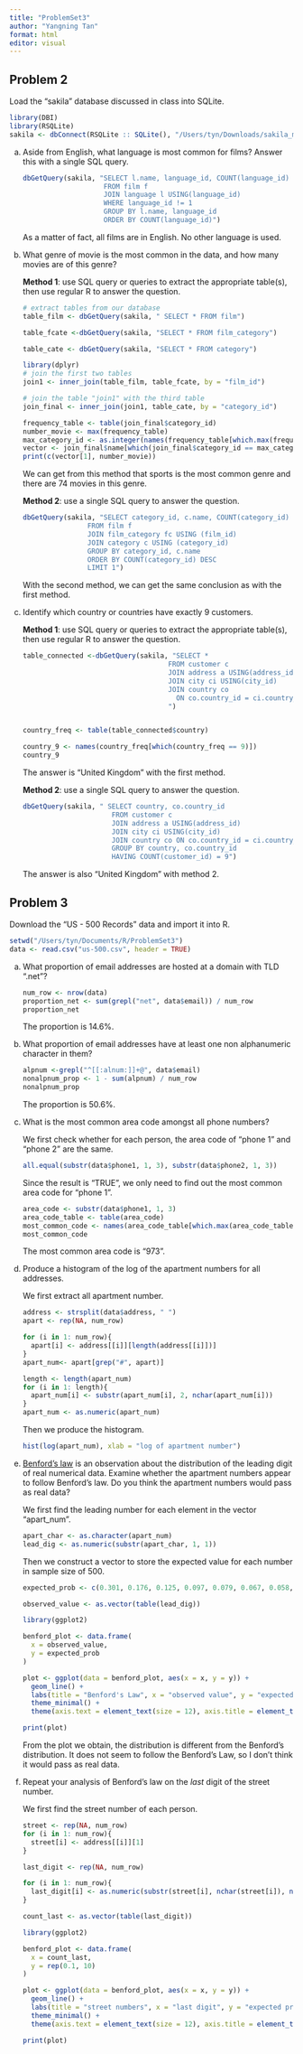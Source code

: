 ```yaml
---
title: "ProblemSet3"
author: "Yangning Tan"
format: html
editor: visual
---
```


## Problem 2

Load the "sakila" database discussed in class into SQLite.

```r
library(DBI)
library(RSQLite)
sakila <- dbConnect(RSQLite :: SQLite(), "/Users/tyn/Downloads/sakila_master.db")
```

a.  Aside from English, what language is most common for films? Answer this with a single SQL query.

    ```r
    dbGetQuery(sakila, "SELECT l.name, language_id, COUNT(language_id)
                        FROM film f
                        JOIN language l USING(language_id)
                        WHERE language_id != 1
                        GROUP BY l.name, language_id
                        ORDER BY COUNT(language_id)")
    ```

    As a matter of fact, all films are in English. No other language is used.

b.  What genre of movie is the most common in the data, and how many movies are of this genre?

    **Method 1**: use SQL query or queries to extract the appropriate table(s), then use regular R to answer the question.

    ```r
    # extract tables from our database
    table_film <- dbGetQuery(sakila, " SELECT * FROM film")

    table_fcate <-dbGetQuery(sakila, "SELECT * FROM film_category")

    table_cate <- dbGetQuery(sakila, "SELECT * FROM category")
    ```

    ```r
    library(dplyr)
    # join the first two tables
    join1 <- inner_join(table_film, table_fcate, by = "film_id")

    # join the table "join1" with the third table
    join_final <- inner_join(join1, table_cate, by = "category_id")
    ```

    ```r
    frequency_table <- table(join_final$category_id)
    number_movie <- max(frequency_table)
    max_category_id <- as.integer(names(frequency_table[which.max(frequency_table)]))
    vector <- join_final$name[which(join_final$category_id == max_category_id)]
    print(c(vector[1], number_movie))
    ```

    We can get from this method that sports is the most common genre and there are 74 movies in this genre.

    **Method 2**: use a single SQL query to answer the question.

    ```r
    dbGetQuery(sakila, "SELECT category_id, c.name, COUNT(category_id)
                    FROM film f
                    JOIN film_category fc USING (film_id)
                    JOIN category c USING (category_id)
                    GROUP BY category_id, c.name
                    ORDER BY COUNT(category_id) DESC
                    LIMIT 1")
    ```

    With the second method, we can get the same conclusion as with the first method.

c.  Identify which country or countries have exactly 9 customers.

    **Method 1**: use SQL query or queries to extract the appropriate table(s), then use regular R to answer the question.

    ```r
    table_connected <-dbGetQuery(sakila, "SELECT *
                                        FROM customer c
                                        JOIN address a USING(address_id)
                                        JOIN city ci USING(city_id)
                                        JOIN country co 
                                          ON co.country_id = ci.country_id
                                        ")


    country_freq <- table(table_connected$country)

    country_9 <- names(country_freq[which(country_freq == 9)])
    country_9
    ```

    The answer is "United Kingdom" with the first method.

    **Method 2**: use a single SQL query to answer the question.

    ```r
    dbGetQuery(sakila, " SELECT country, co.country_id
                          FROM customer c
                          JOIN address a USING(address_id)
                          JOIN city ci USING(city_id)
                          JOIN country co ON co.country_id = ci.country_id
                          GROUP BY country, co.country_id
                          HAVING COUNT(customer_id) = 9")
    ```

    The answer is also "United Kingdom" with method 2.

## Problem 3

Download the "US - 500 Records" data and import it into R. 

```r
setwd("/Users/tyn/Documents/R/ProblemSet3")
data <- read.csv("us-500.csv", header = TRUE)
```

a.  What proportion of email addresses are hosted at a domain with TLD ".net"?

    ```r
    num_row <- nrow(data)
    proportion_net <- sum(grepl("net", data$email)) / num_row
    proportion_net
    ```

    The proportion is $14.6\%$.

b.  What proportion of email addresses have at least one non alphanumeric character in them? 

    ```r
    alpnum <-grepl("^[[:alnum:]]+@", data$email)
    nonalpnum_prop <- 1 - sum(alpnum) / num_row
    nonalpnum_prop
    ```

    The proportion is $50.6\%$.

c.  What is the most common area code amongst all phone numbers?

    We first check whether for each person, the area code of "phone 1" and "phone 2" are the same.

    ```r
    all.equal(substr(data$phone1, 1, 3), substr(data$phone2, 1, 3))
    ```

    Since the result is "TRUE", we only need to find out the most common area code for "phone 1".

    ```r
    area_code <- substr(data$phone1, 1, 3)
    area_code_table <- table(area_code)
    most_common_code <- names(area_code_table[which.max(area_code_table)])
    most_common_code
    ```

    The most common area code is "973".

d.  Produce a histogram of the log of the apartment numbers for all addresses.

    We first extract all apartment number.

    ```r
    address <- strsplit(data$address, " ")
    apart <- rep(NA, num_row)

    for (i in 1: num_row){
      apart[i] <- address[[i]][length(address[[i]])]
    }
    apart_num<- apart[grep("#", apart)]

    length <- length(apart_num)
    for (i in 1: length){
      apart_num[i] <- substr(apart_num[i], 2, nchar(apart_num[i]))
    }
    apart_num <- as.numeric(apart_num)
    ```

    Then we produce the histogram.

    ```r
    hist(log(apart_num), xlab = "log of apartment number")
    ```

e.  [Benford's law](https://en.wikipedia.org/wiki/Benford's_law) is an observation about the distribution of the leading digit of real numerical data. Examine whether the apartment numbers appear to follow Benford's law. Do you think the apartment numbers would pass as real data?

    We first find the leading number for each element in the vector "apart_num".

    ```r
    apart_char <- as.character(apart_num)
    lead_dig <- as.numeric(substr(apart_char, 1, 1))
    ```

    Then we construct a vector to store the expected value for each number in sample size of 500.

    ```r
    expected_prob <- c(0.301, 0.176, 0.125, 0.097, 0.079, 0.067, 0.058, 0.051, 0.046)

    observed_value <- as.vector(table(lead_dig))
    ```

    ```r
    library(ggplot2)

    benford_plot <- data.frame(
      x = observed_value,
      y = expected_prob
    )

    plot <- ggplot(data = benford_plot, aes(x = x, y = y)) +
      geom_line() +
      labs(title = "Benford's Law", x = "observed value", y = "expected probability") +
      theme_minimal() +
      theme(axis.text = element_text(size = 12), axis.title = element_text(size = 14))

    print(plot)
    ```

    From the plot we obtain, the distribution is different from the Benford's distribution. It does not seem to follow the Benford's Law, so I don't think it would pass as real data.

f.  Repeat your analysis of Benford's law on the *last* digit of the street number.

    We first find the street number of each person.

    ```r
    street <- rep(NA, num_row)
    for (i in 1: num_row){
      street[i] <- address[[i]][1]
    }

    last_digit <- rep(NA, num_row)

    for (i in 1: num_row){
      last_digit[i] <- as.numeric(substr(street[i], nchar(street[i]), nchar(street[i])))
    }
    ```

    ```r
    count_last <- as.vector(table(last_digit))

    library(ggplot2)

    benford_plot <- data.frame(
      x = count_last,
      y = rep(0.1, 10)
    )

    plot <- ggplot(data = benford_plot, aes(x = x, y = y)) +
      geom_line() +
      labs(title = "street numbers", x = "last digit", y = "expected probability") +
      theme_minimal() +
      theme(axis.text = element_text(size = 12), axis.title = element_text(size = 14))

    print(plot)
    ```
